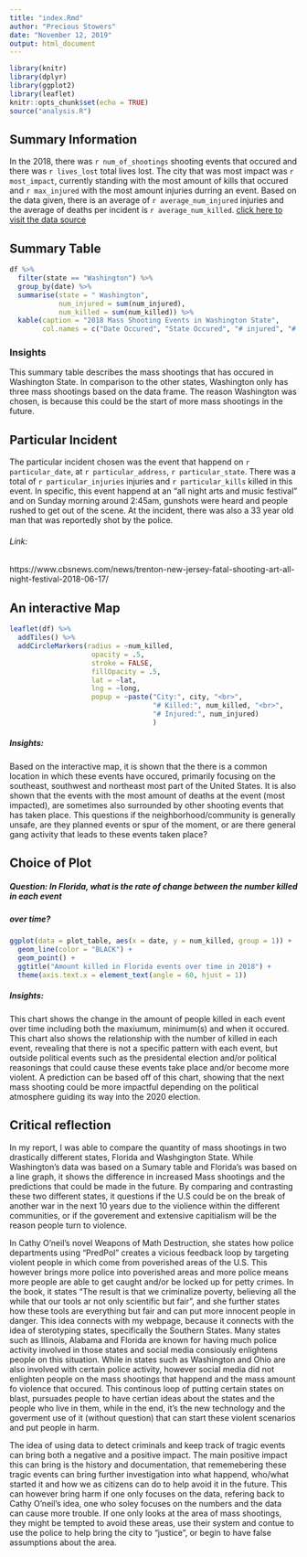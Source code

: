 ```yaml
---
title: "index.Rmd"
author: "Precious Stowers"
date: "November 12, 2019"
output: html_document
---
```


```r
library(knitr)
library(dplyr)
library(ggplot2)
library(leaflet)
knitr::opts_chunk$set(echo = TRUE)
source("analysis.R")
```
## Summary Information
  In the 2018, there was `r num_of_shootings` shooting events that occured and there was `r lives_lost` total lives lost. The city that was most impact was `r most_impact`, currently standing with the most amount of kills that occured and `r max_injured` with the most amount injuries durring an event. Based on the data given, there is an average of `r average_num_injured` injuries and the average of deaths per incident is `r average_num_killed`. 
  [click here to visit the data source](http://www.shootingtracker.com/)

## Summary Table
```r
df %>%
  filter(state == "Washington") %>%
  group_by(date) %>%
  summarise(state = " Washington",
            num_injured = sum(num_injured),
            num_killed = sum(num_killed)) %>%
  kable(caption = "2018 Mass Shooting Events in Washington State",
        col.names = c("Date Occured", "State Occured", "# injured", "# killed"))

```

### Insights
  This summary table describes the mass shootings that has occured in Washington State. In comparison to the other states, Washington only has three mass shootings based on the data frame. The reason Washington was chosen, is because this could be the start of more mass shootings in the future. 

## Particular Incident
  The particular incident chosen was the event that happend on `r particular_date`, at `r particular_address`, `r particular_state`. There was a total of `r particular_injuries` injuries and `r particular_kills` killed in this event. In specific, this event happend at an "all night arts and music festival" and on Sunday morning around 2:45am, gunshots were heard and people rushed to get out of the scene. At the incident, there was also a 33 year old man that was reportedly shot by the police.  

###### Link:
https://www.cbsnews.com/news/trenton-new-jersey-fatal-shooting-art-all-night-festival-2018-06-17/

## An interactive Map
```r
leaflet(df) %>%
  addTiles() %>%
  addCircleMarkers(radius = ~num_killed,
                    opacity = .5,
                    stroke = FALSE,
                    fillOpacity = .5,
                    lat = ~lat,
                    lng = ~long,
                    popup = ~paste("City:", city, "<br>",
                                   "# Killed:", num_killed, "<br>",
                                   "# Injured:", num_injured)
                                   )
```

##### Insights:
  
  Based on the interactive map, it is shown that the there is a common location in which these events have occured, primarily focusing on the southeast, southwest and northeast most part of the United States. It is also shown that the events with the most amount of deaths at the event (most impacted), are sometimes also surrounded by other shooting events that has taken place. This questions if the neighborhood/community is generally unsafe, are they planned events or spur of the moment, or are there general gang activity that leads to these events taken place?

## Choice of Plot
##### Question: In Florida, what is the rate of change between the number killed in each event 
#####                                 over time?
```r
ggplot(data = plot_table, aes(x = date, y = num_killed, group = 1)) +
  geom_line(color = "BLACK") +
  geom_point() +
  ggtitle("Amount killed in Florida events over time in 2018") +
  theme(axis.text.x = element_text(angle = 60, hjust = 1))
```

##### Insights:
 This chart shows the change in the amount of people killed in each event over time including both the maxiumum, minimum(s) and when it occured. This chart also shows the relationship with the number of killed in each event, revealing that there is not a specific pattern with each event, but outside political events such as the presidental election and/or political reasonings that could cause these events take place and/or become more violent. A prediction can be based off of this chart, showing that the next mass shooting could be more impactful depending on the political atmosphere guiding its way into the 2020 election.
 
## Critical reflection
  In my report, I was able to compare the quantity of mass shootings in two drastically different states, Florida and Washgington State. While Washington's data was based on a Sumary table and Florida's was based on a line graph, it shows the difference in increased Mass shootings and the predictions that could be made in the future. By comparing and contrasting these two different states, it questions if the U.S could be on the break of another war in the next 10 years due to the violience within the different communities, or if the goverement and extensive capitialism will be the reason people turn to violence.
  
  In Cathy O'neil's novel Weapons of Math Destruction, she states how police departments using "PredPol" creates a vicious feedback loop by targeting violent people in which come from poverished areas of the U.S. This however brings more police into poverished areas and more police means more people are able to get caught and/or be locked up for petty crimes. In the book, it states "The result is that we criminalize poverty, believing all the while that our tools ar not only scientific but fair", and she further states how these tools are everything but fair and can put more innocent people in danger. This idea connects with my webpage, because it connects with the idea of sterotyping states, specifically the Southern States. Many states such as Illinois, Alabama and Florida are known for having much police activity involved in those states and social media consiously enlightens people on this situation. While in states such as Washington and Ohio are also involved with certain police activity, however social media did not enlighten people on the mass shootings that happend and the mass amount fo violence that occured. This continous loop of putting certain states on blast, pursuades people to have certian ideas about the states and the people who live in them, while in the end, it's the new technology and the goverment use of it (without question) that can start these violent scenarios and put people in harm.
  
  The idea of using data to detect criminals and keep track of tragic events can bring both a negative and a positive impact. The main positive impact this can bring is the history and documentation, that rememebering these tragic events can bring further investigation into what happend, who/what started it and how we as citizens can do to help avoid it in the future. This can however bring harm if one only focuses on the data, refering back to Cathy O'neil's idea, one who soley focuses on the numbers and the data can cause more trouble. If one only looks at the area of mass shootings, they might be tempted to avoid these areas, use their system and contue to use the police to help bring the city to "justice", or begin to have false assumptions about the area.